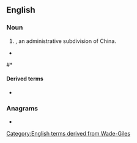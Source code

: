 ==English==

===Noun===
{{en-noun}}

# {{lb|en|archaic}} {{alt form|en|xian|nodot=a}}, an administrative subdivision of China.
* {{quote-book
|en
|year=1871
|last=Smith
|first=Frederick Porter
|authorlink=Frederick Porter Smith
|title=Contributions Towards the Materia Medica & Natural History
|url=https://books.google.com/books?id=c09brH9LgNMC
|url2=https://archive.org/details/contributionsto00smitgoog
|OCLC=79943635
|page=176
|text=The fruit is largely eaten, the best coming from Yü-chau '''hien''' in Honan, and from Han-yang fu and T'ung-shan '''hien''' in Hupeh.
|brackets=on}}
#* {{quote-book
|en
|year=1962
|author=Tʻung-tsu Chʻü
|title=Local Government in China under the Ch'ing
|url=https://archive.org/details/localgovernmenti0000quto/
|location=[[Cambridge]], Mass.
|publisher={{w|Harvard University Press}}
|LCCN=62-11396
|OCLC=1024869932
|page=299
|pageurl=https://archive.org/details/localgovernmenti0000quto/page/299
|text=Tea certificates were issued by the magistrates of the following localities: Ch'ien-shan<!--潛山--> and sixteen other '''hsien''' in Anhui; Shan-hua and sixteen other '''hsien''' in Hunan. In Hupeh, certificates were issued by the magistrate of Chien-shih<!--建始--> to tea merchants. In Hsien-ning and six other chou and '''hsien''', tea planters also received certificates to sell tea (''Hu-pu tse-li'', 32:4-5).}}

====Derived terms====
* {{l|en|P'i Hsien}}

===Anagrams===
* {{anagrams|en|a=ehins|Enshi|Heins|Hines|NIEHS|Shine|shine}}

[[Category:English terms derived from Wade-Giles]]
